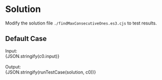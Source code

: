 


<Meta title="Data Structure/Array/1D/[485] Max Consecutive Ones/Solution/Javascript" />

# Solution

Modify the solution file `./findMaxConsecutiveOnes.es3.cjs` to test results.

## Default Case

<Canvas withSource="open">
  <Story name="Case 0" parameters={{ docs: { source: { code } } }}>
    <div>
      <div>Input: </div>
      <div>{JSON.stringify(c0.input)}</div>
    </div>
    <br />
    <div>
      <div>Output: </div>
      <div>{JSON.stringify(runTestCase(solution, c0))}</div>
    </div>
  </Story>
</Canvas>
